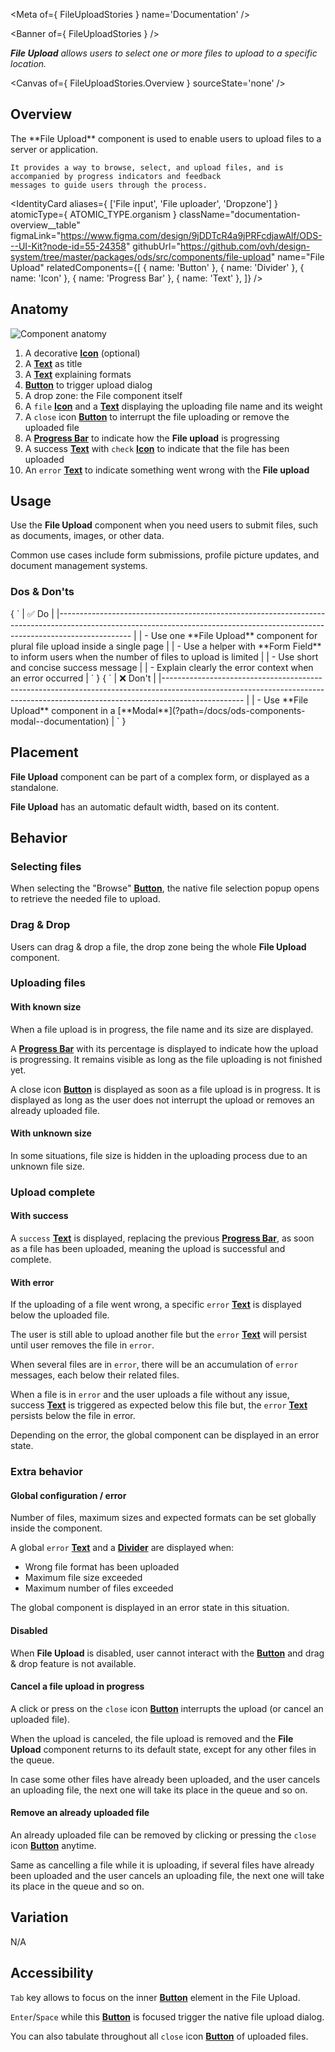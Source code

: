 
<Meta of={ FileUploadStories } name='Documentation' />

<Banner of={ FileUploadStories } />

_**File Upload** allows users to select one or more files to upload to a specific location._

<Canvas of={ FileUploadStories.Overview } sourceState='none' />

## Overview

<div className="documentation-overview">
  <div>
    The **File Upload** component is used to enable users to upload files to a server or application.

    It provides a way to browse, select, and upload files, and is accompanied by progress indicators and feedback
    messages to guide users through the process.
  </div>

  <IdentityCard aliases={ ['File input', 'File uploader', 'Dropzone'] }
                atomicType={ ATOMIC_TYPE.organism }
                className="documentation-overview__table"
                figmaLink="https://www.figma.com/design/9jDDTcR4a9jPRFcdjawAlf/ODS---UI-Kit?node-id=55-24358"
                githubUrl="https://github.com/ovh/design-system/tree/master/packages/ods/src/components/file-upload"
                name="File Upload"
                relatedComponents={[
                  { name: 'Button' },
                  { name: 'Divider' },
                  { name: 'Icon' },
                  { name: 'Progress Bar' },
                  { name: 'Text' },
                ]} />
</div>

## Anatomy

![Component anatomy](components/file-upload/anatomy.png "Component anatomy")

1. A decorative [**Icon**](?path=/docs/ods-components-icon--documentation) (optional)
2. A [**Text**](?path=/docs/ods-components-text--documentation) as title
3. A [**Text**](?path=/docs/ods-components-text--documentation) explaining formats
4. [**Button**](?path=/docs/ods-components-button--documentation) to trigger upload dialog
5. A drop zone: the File component itself
6. A `file` [**Icon**](?path=/docs/ods-components-icon--documentation) and a [**Text**](?path=/docs/ods-components-text--documentation) displaying the uploading file name and its weight
7. A `close` icon [**Button**](?path=/docs/ods-components-button--documentation) to interrupt the file uploading or remove the uploaded file
8. A [**Progress Bar**](?path=/docs/ods-components-progress-bar--documentation) to indicate how the **File upload** is progressing
9. A success [**Text**](?path=/docs/ods-components-text--documentation) with `check` [**Icon**](?path=/docs/ods-components-icon--documentation) to indicate that the file has been uploaded
10. An `error` [**Text**](?path=/docs/ods-components-text--documentation) to indicate something went wrong with the **File upload**

## Usage

Use the **File Upload** component when you need users to submit files, such as documents, images, or other data.

Common use cases include form submissions, profile picture updates, and document management systems.

### Dos & Don'ts

<Markdown className="documentation-do-table">
  { `
| ✅ Do                                                                                                                                                                           |
|------------------------------------------------------------------------------------------------------------------------------------------------------------------------------ |
| - Use one **File Upload** component for plural file upload inside a single page                                                                                                |
| - Use a helper with **Form Field** to inform users when the number of files to upload is limited                                                                               |
| - Use short and concise success message                                                                                                                                        |
| - Explain clearly the error context when an error occurred                                                                                                                     |
` }
</Markdown>

<Markdown className="documentation-dont-table">
  { `
| ❌ Don't                                                                                                                                                                          |
|-------------------------------------------------------------------------------------------------------------------------------------------------------------------------------- |
| - Use **File Upload** component in a [**Modal**](?path=/docs/ods-components-modal--documentation)                                                                  |
` }
</Markdown>

## Placement

**File Upload** component can be part of a complex form, or displayed as a standalone.

**File Upload** has an automatic default width, based on its content.

## Behavior

### Selecting files

When selecting the "Browse" [**Button**](?path=/docs/ods-components-button--documentation), the native file selection popup opens to retrieve the needed file to upload.

### Drag & Drop

Users can drag & drop a file, the drop zone being the whole **File Upload** component.

### Uploading files

#### With known size

When a file upload is in progress, the file name and its size are displayed.

A [**Progress Bar**](?path=/docs/ods-components-progress-bar--documentation) with its percentage is displayed to indicate how the upload is progressing. It remains visible as long as the file uploading is not finished yet.

A close icon [**Button**](?path=/docs/ods-components-button--documentation) is displayed as soon as a file upload is in progress. It is displayed as long as the user does not interrupt the upload or removes an already uploaded file.

#### With unknown size

In some situations, file size is hidden in the uploading process due to an unknown file size.

### Upload complete

#### With success

A `success` [**Text**](?path=/docs/ods-components-text--documentation) is displayed, replacing the previous [**Progress Bar**](?path=/docs/ods-components-progress-bar--documentation), as soon as a file has been uploaded, meaning the upload is successful and complete.

#### With error

If the uploading of a file went wrong, a specific `error` [**Text**](?path=/docs/ods-components-text--documentation) is displayed below the uploaded file.

The user is still able to upload another file but the `error` [**Text**](?path=/docs/ods-components-text--documentation) will persist until user removes the file in `error`.

When several files are in `error`, there will be an accumulation of `error` messages, each below their related files.

When a file is in `error` and the user uploads a file without any issue, success [**Text**](?path=/docs/ods-components-text--documentation) is triggered as expected below this file but, the `error` [**Text**](?path=/docs/ods-components-text--documentation) persists below the file in error.

Depending on the error, the global component can be displayed in an error state.

### Extra behavior

#### Global configuration / error

Number of files, maximum sizes and expected formats can be set globally inside the component.

A global `error` [**Text**](?path=/docs/ods-components-text--documentation) and a [**Divider**](?path=/docs/ods-components-divider--documentation) are displayed when:
* Wrong file format has been uploaded
* Maximum file size exceeded
* Maximum number of files exceeded

The global component is displayed in an error state in this situation.

#### Disabled

When **File Upload** is disabled, user cannot interact with the [**Button**](?path=/docs/ods-components-button--documentation) and drag & drop feature is not available.

#### Cancel a file upload in progress

A click or press on the `close` icon [**Button**](?path=/docs/ods-components-button--documentation) interrupts the upload (or cancel an uploaded file).

When the upload is canceled, the file upload is removed and the **File Upload** component returns to its default state, except for any other files in the queue.

In case some other files have already been uploaded, and the user cancels an uploading file, the next one will take its place in the queue and so on.

#### Remove an already uploaded file

An already uploaded file can be removed by clicking or pressing the `close` icon [**Button**](?path=/docs/ods-components-button--documentation) anytime.

Same as cancelling a file while it is uploading, if several files have already been uploaded and the user cancels an uploading file, the next one will take its place in the queue and so on.

## Variation

N/A

## Accessibility

`Tab` key allows to focus on the inner [**Button**](?path=/docs/ods-components-button--documentation) element in the File Upload.

`Enter`/`Space` while this [**Button**](?path=/docs/ods-components-button--documentation) is focused trigger the native file upload dialog.

You can also tabulate throughout all `close` icon [**Button**](?path=/docs/ods-components-button--documentation) of uploaded files.
